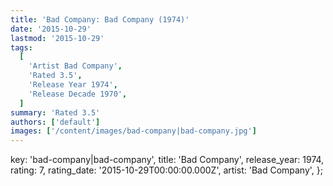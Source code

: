 ```yaml
---
title: 'Bad Company: Bad Company (1974)'
date: '2015-10-29'
lastmod: '2015-10-29'
tags:
  [
    'Artist Bad Company',
    'Rated 3.5',
    'Release Year 1974',
    'Release Decade 1970',
  ]
summary: 'Rated 3.5'
authors: ['default']
images: ['/content/images/bad-company|bad-company.jpg']
---
```


  key: 'bad-company|bad-company',
  title: 'Bad Company',
  release_year: 1974,
  rating: 7,
  rating_date: '2015-10-29T00:00:00.000Z',
  artist: 'Bad Company',
};

<MusicRating data={data} />
